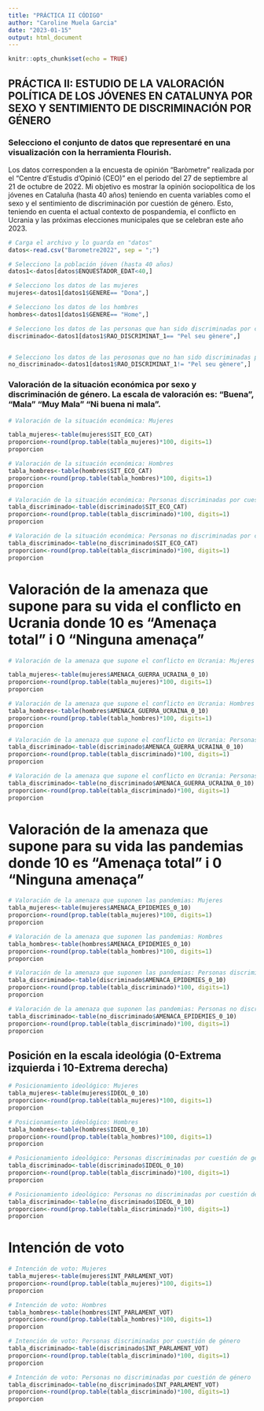 ---
title: "PRÁCTICA II CÓDIGO"
author: "Caroline Muela Garcia"
date: "2023-01-15"
output: html_document
---

```{r setup, include=FALSE}
knitr::opts_chunk$set(echo = TRUE)
```

## PRÁCTICA II: ESTUDIO DE LA VALORACIÓN POLÍTICA DE LOS JÓVENES EN CATALUNYA POR SEXO Y SENTIMIENTO DE DISCRIMINACIÓN POR GÉNERO

### Selecciono el conjunto de datos que representaré en una visualización con la herramienta Flourish. 
Los datos corresponden a la encuesta de opinión "Baròmetre" realizada por el "Centre d'Estudis d'Opinió (CEO)" 
en el periodo del 27 de septiembre al 21 de octubre de 2022. Mi objetivo es mostrar la opinión sociopolítica de los 
jóvenes en Cataluña (hasta 40 años) teniendo en cuenta variables como el sexo y el sentimiento de discriminación 
por cuestión de género. Esto, teniendo en cuenta el actual contexto de pospandemia, el conflicto en Ucrania 
y las próximas elecciones municipales que se celebran este año 2023.

```{r}
# Carga el archivo y lo guarda en "datos"
datos<-read.csv("Barometre2022", sep = ";")

# Selecciono la población jóven (hasta 40 años)
datos1<-datos[datos$ENQUESTADOR_EDAT<40,]
```

```{r}
# Selecciono los datos de las mujeres
mujeres<-datos1[datos1$GENERE== "Dona",]

# Selecciono los datos de los hombres
hombres<-datos1[datos1$GENERE== "Home",]

# Selecciono los datos de las personas que han sido discriminadas por cuestión de género
discriminado<-datos1[datos1$RAO_DISCRIMINAT_1== "Pel seu gènere",]


# Selecciono los datos de las perosonas que no han sido discriminadas por cuestión de género
no_discriminado<-datos1[datos1$RAO_DISCRIMINAT_1!= "Pel seu gènere",]
```


### Valoración de la situación económica por sexo y discriminación de género. La escala de valoración es: "Buena", "Mala" "Muy Mala" "Ni buena ni mala".

```{r}
# Valoración de la situación económica: Mujeres

tabla_mujeres<-table(mujeres$SIT_ECO_CAT)
proporcion<-round(prop.table(tabla_mujeres)*100, digits=1)
proporcion
```


```{r}
# Valoración de la situación económica: Hombres
tabla_hombres<-table(hombres$SIT_ECO_CAT)
proporcion<-round(prop.table(tabla_hombres)*100, digits=1)
proporcion
```


```{r}
# Valoración de la situación económica: Personas discriminadas por cuestión de género
tabla_discriminado<-table(discriminado$SIT_ECO_CAT)
proporcion<-round(prop.table(tabla_discriminado)*100, digits=1)
proporcion
```

```{r}
# Valoración de la situación económica: Personas no discriminadas por cuestión de género
tabla_discriminado<-table(no_discriminado$SIT_ECO_CAT)
proporcion<-round(prop.table(tabla_discriminado)*100, digits=1)
proporcion
```

# Valoración de la amenaza que supone para su vida el conflicto en Ucrania donde 10 es "Amenaça total" i 0 "Ninguna amenaça"

```{r}
# Valoración de la amenaza que supone el conflicto en Ucrania: Mujeres

tabla_mujeres<-table(mujeres$AMENACA_GUERRA_UCRAINA_0_10)
proporcion<-round(prop.table(tabla_mujeres)*100, digits=1)
proporcion
```

```{r}
# Valoración de la amenaza que supone el conflicto en Ucrania: Hombres
tabla_hombres<-table(hombres$AMENACA_GUERRA_UCRAINA_0_10)
proporcion<-round(prop.table(tabla_hombres)*100, digits=1)
proporcion
```


```{r}
# Valoración de la amenaza que supone el conflicto en Ucrania: Personas discriminadas por cuestión de género
tabla_discriminado<-table(discriminado$AMENACA_GUERRA_UCRAINA_0_10)
proporcion<-round(prop.table(tabla_discriminado)*100, digits=1)
proporcion
```

```{r}
# Valoración de la amenaza que supone el conflicto en Ucrania: Personas no discriminadas por cuestión de género
tabla_discriminado<-table(no_discriminado$AMENACA_GUERRA_UCRAINA_0_10)
proporcion<-round(prop.table(tabla_discriminado)*100, digits=1)
proporcion
```


# Valoración de la amenaza que supone para su vida las pandemias donde 10 es "Amenaça total" i 0 "Ninguna amenaça"

```{r}
# Valoración de la amenaza que suponen las pandemias: Mujeres
tabla_mujeres<-table(mujeres$AMENACA_EPIDEMIES_0_10)
proporcion<-round(prop.table(tabla_mujeres)*100, digits=1)
proporcion
```

```{r}
# Valoración de la amenaza que suponen las pandemias: Hombres
tabla_hombres<-table(hombres$AMENACA_EPIDEMIES_0_10)
proporcion<-round(prop.table(tabla_hombres)*100, digits=1)
proporcion
```


```{r}
# Valoración de la amenaza que suponen las pandemias: Personas discriminadas por cuestión de género
tabla_discriminado<-table(discriminado$AMENACA_EPIDEMIES_0_10)
proporcion<-round(prop.table(tabla_discriminado)*100, digits=1)
proporcion
```

```{r}
# Valoración de la amenaza que suponen las pandemias: Personas no discriminadas por cuestión de género
tabla_discriminado<-table(no_discriminado$AMENACA_EPIDEMIES_0_10)
proporcion<-round(prop.table(tabla_discriminado)*100, digits=1)
proporcion
```


## Posición en la escala ideológia (0-Extrema izquierda i 10-Extrema derecha)
```{r}
# Posicionamiento ideológico: Mujeres
tabla_mujeres<-table(mujeres$IDEOL_0_10)
proporcion<-round(prop.table(tabla_mujeres)*100, digits=1)
proporcion
```

```{r}
# Posicionamiento ideológico: Hombres
tabla_hombres<-table(hombres$IDEOL_0_10)
proporcion<-round(prop.table(tabla_hombres)*100, digits=1)
proporcion
```


```{r}
# Posicionamiento ideológico: Personas discriminadas por cuestión de género
tabla_discriminado<-table(discriminado$IDEOL_0_10)
proporcion<-round(prop.table(tabla_discriminado)*100, digits=1)
proporcion
```

```{r}
# Posicionamiento ideológico: Personas no discriminadas por cuestión de género
tabla_discriminado<-table(no_discriminado$IDEOL_0_10)
proporcion<-round(prop.table(tabla_discriminado)*100, digits=1)
proporcion
```

# Intención de voto

```{r}
# Intención de voto: Mujeres
tabla_mujeres<-table(mujeres$INT_PARLAMENT_VOT)
proporcion<-round(prop.table(tabla_mujeres)*100, digits=1)
proporcion
```

```{r}
# Intención de voto: Hombres
tabla_hombres<-table(hombres$INT_PARLAMENT_VOT)
proporcion<-round(prop.table(tabla_hombres)*100, digits=1)
proporcion
```


```{r}
# Intención de voto: Personas discriminadas por cuestión de género
tabla_discriminado<-table(discriminado$INT_PARLAMENT_VOT)
proporcion<-round(prop.table(tabla_discriminado)*100, digits=1)
proporcion
```

```{r}
# Intención de voto: Personas no discriminadas por cuestión de género
tabla_discriminado<-table(no_discriminado$INT_PARLAMENT_VOT)
proporcion<-round(prop.table(tabla_discriminado)*100, digits=1)
proporcion
```
